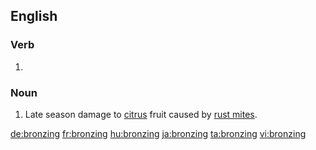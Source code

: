 ==English==

===Verb===
{{head|en|present participle}}

# {{present participle of|bronze|lang=en|nocat=1}}

===Noun===
{{en-noun|-}}

# Late season damage to [[citrus]] fruit caused by [[rust mite]]s.

[[de:bronzing]]
[[fr:bronzing]]
[[hu:bronzing]]
[[ja:bronzing]]
[[ta:bronzing]]
[[vi:bronzing]]